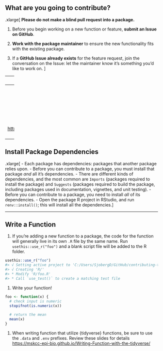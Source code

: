 
## What are you going to contribute?

.xlarge[
**Please do not make a blind pull request into a package.**

1. Before you begin working on a new function or feature, **submit an Issue on GitHub**.

1. **Work with the package maintainer** to ensure the new functionality fits with the existing package.

1. If a **GitHub Issue already exists** for the feature request, join the conversation on the Issue: let the maintainer know it's something you'd like to work on.
]

---
## Getting Ready

Before you can contribute to a package, you need to **get your system setup** for development.

1. If it's been a while, take the time to **update R and RStudio**.

1. **Install and configure git** (if you haven't already). https://github.mskcc.org/pages/datadojo/mskRutils/articles/git_config.html#git-setup

1. **Configure your GitHub Personal Access Token (PAT)**. Remember that Enterprise GitHub and public GitHub require two different PATs. Details here https://github.mskcc.org/pages/datadojo/mskRutils/articles/git_config.html#pat

1. **Install** the following packages

  ```r
  install.packages(c("devtools", "roxygen2", "testthat", "knitr", "styler"))
  ```

1. Using Windows? **Install RTools**. https://cran.r-project.org/bin/windows/Rtools/

1. Using macOS? **Install Xcode**.

  ```shell
  xcode-select --install
  ```
  
---
## Fork + Clone + Branch

.xlarge[
* Most R Package source code is kept on GitHub

* Navigate to the package's GitHub page
  - Fork the repository
  - Clone the forked repository from your personal GH page to your local machine
  - Create a _new_ branch to work on where you will add your function
  - Review the training materials for details on forking + cloning + branching [https://github.mskcc.org/datadojo/git_resources/tree/master/training/2022%2003%20Epi-Biostats%20Git%20Trainings](https://github.mskcc.org/datadojo/git_resources/tree/master/training/2022%2003%20Epi-Biostats%20Git%20Trainings)
]

---
## Install Package Dependencies

.xlarge[
- Each package has dependencies: packages that another package relies upon.
- Before you can contribute to a package, you must install that package _and_ all it's dependencies.
- There are different kinds of dependencies, and the most common are `Imports` (packages required to install the package) and `Suggests` (packages required to build the package, including packages used in documentation, vignettes, and unit testing).
- Before you can contribute to a package, you need to install _all_ of its dependencies.
- Open the package R project in RStudio, and run `renv::install()`; this will install all the dependencies.
]

---
## Write a Function
  
1. If you're adding a new function to a package, the code for the function will generally live in its own `.R` file by the same name. Run `usethis::use_r("foo")` and a blank script file will be added to the R folder. 
  
  ```r
  usethis::use_r("foo")
  #> √ Setting active project to 'C:/Users/SjobergD/GitHub/contributing-to-an-R-pkg'
  #> √ Creating 'R/'
  #> * Modify 'R/foo.R'
  #> * Call `use_test()` to create a matching test file
  ```
  
1. Write your function!

  ```r
  foo <- function(x) {
    # check input is numeric
    stopifnot(is.numeric(x))
    
    # return the mean
    mean(x)
  }
  ```
  
1. When writing function that utilize {tidyverse} functions, be sure to use the `.data` and `.env` prefixes. Review these slides for details [https://mskcc-epi-bio.github.io/Writing-Function-with-the-tidyverse/](https://mskcc-epi-bio.github.io/Writing-Function-with-the-tidyverse/)